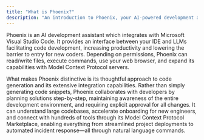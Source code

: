 ```yaml
---
title: "What is Phoenix?"
description: "An introduction to Phoenix, your AI-powered development assistant in VS Code."
---
```


Phoenix is an AI development assistant which integrates with Microsoft Visual Studio Code. It provides an interface between your IDE and LLMs facilitating code development, increasing productivity and lowering the barrier to entry for new coders. Depending on permissions, Phoenix can read/write files, execute commands, use your web browser, and expand its capabilities with Model Context Protocol servers.

What makes Phoenix distinctive is its thoughtful approach to code generation and its extensive integration capabilities. Rather than simply generating code snippets, Phoenix collaborates with developers by planning solutions step-by-step, maintaining awareness of the entire development environment, and requiring explicit approval for all changes. It can understand large codebases, accelerate onboarding for new engineers, and connect with hundreds of tools through its Model Context Protocol Marketplace, enabling everything from streamlined project deployments to automated incident response—all through natural language commands.
